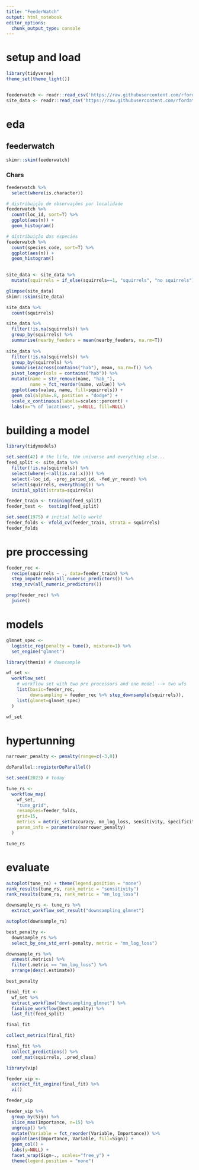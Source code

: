 ```yaml
---
title: "FeederWatch"
output: html_notebook
editor_options: 
  chunk_output_type: console
---
```


# setup and load

```r
library(tidyverse)
theme_set(theme_light())


feederwatch <- readr::read_csv('https://raw.githubusercontent.com/rfordatascience/tidytuesday/master/data/2023/2023-01-10/PFW_2021_public.csv')
site_data <- readr::read_csv('https://raw.githubusercontent.com/rfordatascience/tidytuesday/master/data/2023/2023-01-10/PFW_count_site_data_public_2021.csv')

```

# eda

## feederwatch

```r

skimr::skim(feederwatch)

```

### Chars

```r

feederwatch %>% 
  select(where(is.character))

# distribuição de observações por localidade
feederwatch %>% 
  count(loc_id, sort=T) %>% 
  ggplot(aes(n)) +
  geom_histogram()

# distribuição das especies
feederwatch %>% 
  count(species_code, sort=T) %>%
  ggplot(aes(n)) +
  geom_histogram()
  

```


```r

site_data <- site_data %>% 
  mutate(squirrels = if_else(squirrels==1, "squirrels", "no squirrels"))

glimpse(site_data)
skimr::skim(site_data)

site_data %>% 
  count(squirrels)

site_data %>% 
  filter(!is.na(squirrels)) %>% 
  group_by(squirrels) %>% 
  summarise(nearby_feeders = mean(nearby_feeders, na.rm=T))
  
site_data %>% 
  filter(!is.na(squirrels)) %>% 
  group_by(squirrels) %>% 
  summarise(across(contains("hab"), mean, na.rm=T)) %>% 
  pivot_longer(cols = contains("hab")) %>% 
  mutate(name = str_remove(name, "hab_"),
         name = fct_reorder(name, value)) %>% 
  ggplot(aes(value, name, fill=squirrels)) +
  geom_col(alpha=.8, position = "dodge") +
  scale_x_continuous(labels=scales::percent) +
  labs(x="% of locations", y=NULL, fill=NULL)

```


# building a model

```r
library(tidymodels)

set.seed(42) # the life, the universe and everything else... 
feed_split <- site_data %>% 
  filter(!is.na(squirrels)) %>% 
  select(where(~!all(is.na(.x)))) %>% 
  select(-loc_id, -proj_period_id, -fed_yr_round) %>% 
  select(squirrels, everything()) %>% 
  initial_split(strata=squirrels)

feeder_train <- training(feed_split)
feeder_test <-  testing(feed_split)

set.seed(1975) # initial hello world
feeder_folds <- vfold_cv(feeder_train, strata = squirrels)
feeder_folds
```


# pre proccessing

```r
feeder_rec <- 
  recipe(squirrels ~ ., data=feeder_train) %>% 
  step_impute_mean(all_numeric_predictors()) %>% 
  step_nzv(all_numeric_predictors())

prep(feeder_rec) %>% 
  juice()

```


# models

```r
glmnet_spec <- 
  logistic_reg(penalty = tune(), mixture=1) %>% 
  set_engine("glmnet")

library(themis) # downsample

wf_set <- 
  workflow_set(
    # workflow set with two pre processors and one model --> two wfs
    list(basic=feeder_rec,
         downsampling = feeder_rec %>% step_downsample(squirrels)), 
    list(glmnet=glmnet_spec)
  )

wf_set
```
 
# hypertunning

```r
narrower_penalty <- penalty(range=c(-3,0))

doParallel::registerDoParallel()

set.seed(2023) # today

tune_rs <- 
  workflow_map(
    wf_set, 
    "tune_grid",
    resamples=feeder_folds,
    grid=15,
    metrics = metric_set(accuracy, mn_log_loss, sensitivity, specificity),
    param_info = parameters(narrower_penalty)
  )

tune_rs
```

# evaluate

```r

autoplot(tune_rs) + theme(legend.position = "none")
rank_results(tune_rs, rank_metric = "sensitivity")
rank_results(tune_rs, rank_metric = "mn_log_loss")

```

```r
downsample_rs <- tune_rs %>% 
  extract_workflow_set_result("downsampling_glmnet")

autoplot(downsample_rs)
```


```r
best_penalty <- 
  downsample_rs %>% 
  select_by_one_std_err(-penalty, metric = "mn_log_loss")

downsample_rs %>% 
  unnest(.metrics) %>% 
  filter(.metric == "mn_log_loss") %>% 
  arrange(desc(.estimate))

best_penalty
```


```r
final_fit <- 
  wf_set %>% 
  extract_workflow("downsampling_glmnet") %>% 
  finalize_workflow(best_penalty) %>% 
  last_fit(feed_split)

final_fit
```

```r
collect_metrics(final_fit)
```

```r
final_fit %>% 
  collect_predictions() %>% 
  conf_mat(squirrels, .pred_class)
```

```r
library(vip)

feeder_vip <- 
  extract_fit_engine(final_fit) %>% 
  vi()

feeder_vip
```

```r
feeder_vip %>% 
  group_by(Sign) %>% 
  slice_max(Importance, n=15) %>% 
  ungroup() %>% 
  mutate(Variable = fct_reorder(Variable, Importance)) %>% 
  ggplot(aes(Importance, Variable, fill=Sign)) +
  geom_col() +
  labs(y=NULL) +
  facet_wrap(Sign~., scales="free_y") +
  theme(legend.position = "none")
```











